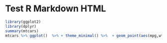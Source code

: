 Test R Markdown HTML
===================


```r
library(ggplot2)
library(dplyr)
summary(mtcars)
mtcars %>% ggplot()  %>% + theme_minimal() %>%  + geom_point(aes(mpg,wt))
```


